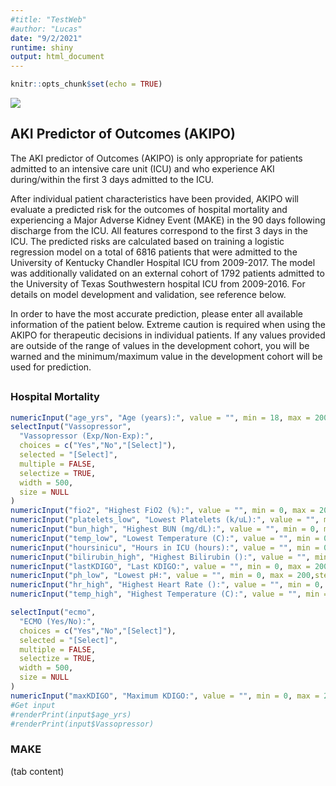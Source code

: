 ```yaml
---
#title: "TestWeb"
#author: "Lucas"
date: "9/2/2021"
runtime: shiny
output: html_document
---
```


```r
knitr::opts_chunk$set(echo = TRUE)
```

![](/Users/lucasliu/Desktop/DrChen_Projects/All_AKI_Projects/Other_Project/TAKI_Project/TAKI html/taki/images/banners/banner_Homepage.png)

## AKI Predictor of Outcomes (AKIPO)
The AKI predictor of Outcomes (AKIPO) is only appropriate for patients admitted to an intensive care unit (ICU) and who experience AKI during/within the first 3 days admitted to the ICU.

After individual patient characteristics have been provided, AKIPO will evaluate a predicted risk for the outcomes of hospital mortality and experiencing a Major Adverse Kidney Event (MAKE) in the 90 days following discharge from the ICU. All features correspond to the first 3 days in the ICU. The predicted risks are calculated based on training a logistic regression model on a total of 6816 patients that were admitted to the University of Kentucky Chandler Hospital ICU from 2009-2017. The model was additionally validated on an external cohort of 1792 patients admitted to the University of Texas Southwestern hospital ICU from 2009-2016. For details on model development and validation, see reference below.

In order to have the most accurate prediction, please enter all available information of the patient below. Extreme caution is required when using the AKIPO for therapeutic decisions in individual patients. If any values provided are outside of the range of values in the development cohort, you will be warned and the minimum/maximum value in the development cohort will be used for prediction.

## {.tabset}

### Hospital Mortality
```r
numericInput("age_yrs", "Age (years):", value = "", min = 18, max = 200,step = 1, width = 500)
selectInput("Vassopressor",
  "Vassopressor (Exp/Non-Exp):",
  choices = c("Yes","No","[Select]"),
  selected = "[Select]",
  multiple = FALSE,
  selectize = TRUE,
  width = 500,
  size = NULL
)
numericInput("fio2", "Highest FiO2 (%):", value = "", min = 0, max = 200,step = 1, width = 500)
numericInput("platelets_low", "Lowest Platelets (k/uL):", value = "", min = 0, max = 200,step = 1, width = 500)
numericInput("bun_high", "Highest BUN (mg/dL):", value = "", min = 0, max = 200,step = 1, width = 500)
numericInput("temp_low", "Lowest Temperature (C):", value = "", min = 0, max = 200,step = 1, width = 500)
numericInput("hoursinicu", "Hours in ICU (hours):", value = "", min = 0, max = 200,step = 1, width = 500)
numericInput("bilirubin_high", "Highest Bilirubin ():", value = "", min = 0, max = 200,step = 1, width = 500)
numericInput("lastKDIGO", "Last KDIGO:", value = "", min = 0, max = 200,step = 1, width = 500)
numericInput("ph_low", "Lowest pH:", value = "", min = 0, max = 200,step = 1, width = 500)
numericInput("hr_high", "Highest Heart Rate ():", value = "", min = 0, max = 200,step = 1, width = 500)
numericInput("temp_high", "Highest Temperature (C):", value = "", min = 0, max = 200,step = 1, width = 500)

selectInput("ecmo",
  "ECMO (Yes/No):",
  choices = c("Yes","No","[Select]"),
  selected = "[Select]",
  multiple = FALSE,
  selectize = TRUE,
  width = 500,
  size = NULL
)
numericInput("maxKDIGO", "Maximum KDIGO:", value = "", min = 0, max = 200,step = 1, width = 500)
#Get input
#renderPrint(input$age_yrs)
#renderPrint(input$Vassopressor)
```

### MAKE

(tab content)